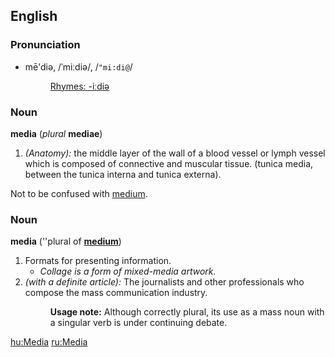 ==English==
===Pronunciation===
*mē'diə, /ˈmiːdiə/, /<tt>"mi:di@</tt>/
*:[[Rhymes:English:-iːdiə|Rhymes: -iːdiə]]

===Noun===
'''media''' (''plural'' '''mediae''')

#''(Anatomy):'' the middle layer of the wall of a blood vessel or lymph vessel which is composed of connective and muscular tissue.  (tunica media, between the tunica interna and tunica externa).

Not to be confused with [[medium]].

===Noun===
'''media''' (''plural of '''[[medium]]''')

# Formats for presenting information.
#* ''Collage is a form of mixed-media artwork.''
# ''(with a definite article):'' The journalists and other professionals who compose the mass communication industry.
#:'''Usage note:''' Although correctly plural, its use as a mass noun with a singular verb is under continuing debate.

[[hu:Media]]
[[ru:Media]]